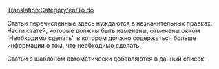 [[Translation:Category/en/To do]]

Статьи перечисленные здесь нуждаются в незначительных правках. Части статей, которые должны быть изменены, отмечены окном 'Необходимо сделать', в котором должно содержаться больше информации о том, что необходимо сделать.

Статьи с шаблоном {{en/S|ru/Необходимо сделать}} автоматически добавляются в данный список.

